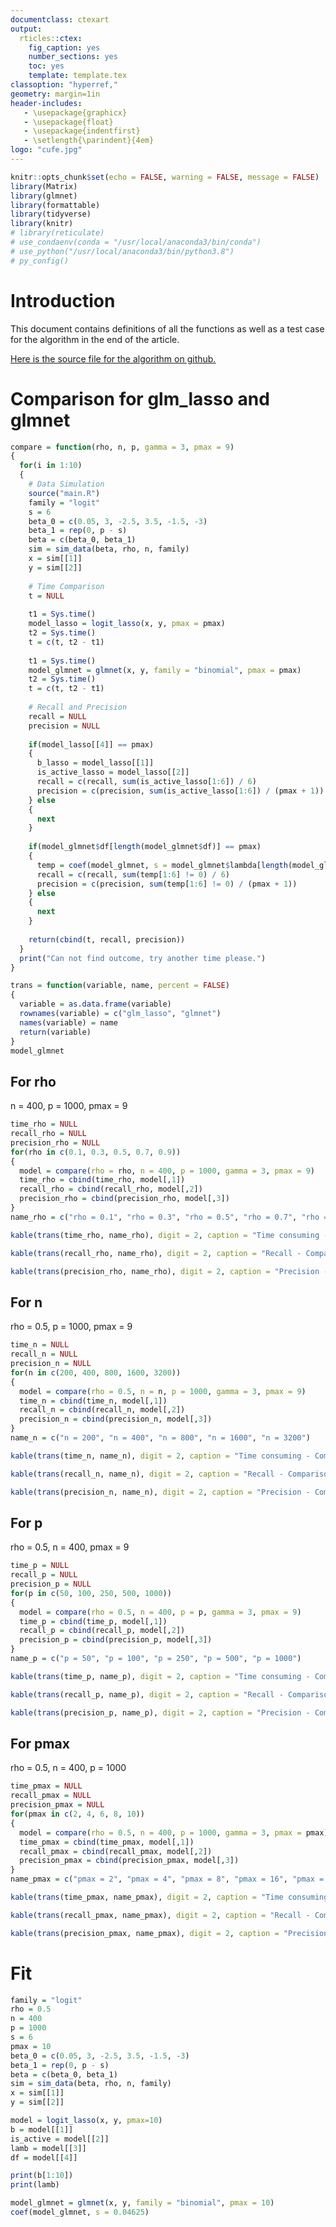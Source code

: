 ```yaml
---
documentclass: ctexart
output:
  rticles::ctex:
    fig_caption: yes
    number_sections: yes
    toc: yes
    template: template.tex
classoption: "hyperref,"
geometry: margin=1in
header-includes:
   - \usepackage{graphicx}
   - \usepackage{float}
   - \usepackage{indentfirst}
   - \setlength{\parindent}{4em}
logo: "cufe.jpg"
---
```


```r
knitr::opts_chunk$set(echo = FALSE, warning = FALSE, message = FALSE)
library(Matrix)
library(glmnet)
library(formattable)
library(tidyverse)
library(knitr)
# library(reticulate)
# use_condaenv(conda = "/usr/local/anaconda3/bin/conda")
# use_python("/usr/local/anaconda3/bin/python3.8")
# py_config()
```

\newpage

# Introduction

This document contains definitions of all the functions as well as a test case for the algorithm in the end of the article.

[Here is the source file for the algorithm on github.](https://github.com/wuyuchong/glm_lasso)

# Comparison for glm_lasso and glmnet

```r
compare = function(rho, n, p, gamma = 3, pmax = 9)
{
  for(i in 1:10)
  {
    # Data Simulation
    source("main.R")
    family = "logit"
    s = 6
    beta_0 = c(0.05, 3, -2.5, 3.5, -1.5, -3)
    beta_1 = rep(0, p - s)
    beta = c(beta_0, beta_1)
    sim = sim_data(beta, rho, n, family)
    x = sim[[1]]
    y = sim[[2]]
    
    # Time Comparison
    t = NULL
    
    t1 = Sys.time()
    model_lasso = logit_lasso(x, y, pmax = pmax)
    t2 = Sys.time()
    t = c(t, t2 - t1)
    
    t1 = Sys.time()
    model_glmnet = glmnet(x, y, family = "binomial", pmax = pmax)
    t2 = Sys.time()
    t = c(t, t2 - t1)
    
    # Recall and Precision
    recall = NULL
    precision = NULL
    
    if(model_lasso[[4]] == pmax)
    {
      b_lasso = model_lasso[[1]]
      is_active_lasso = model_lasso[[2]]
      recall = c(recall, sum(is_active_lasso[1:6]) / 6)
      precision = c(precision, sum(is_active_lasso[1:6]) / (pmax + 1))   
    } else
    {
      next
    }
    
    if(model_glmnet$df[length(model_glmnet$df)] == pmax)
    {
      temp = coef(model_glmnet, s = model_glmnet$lambda[length(model_glmnet$lambda)])
      recall = c(recall, sum(temp[1:6] != 0) / 6)
      precision = c(precision, sum(temp[1:6] != 0) / (pmax + 1))   
    } else
    {
      next
    }
    
    return(cbind(t, recall, precision))
  }
  print("Can not find outcome, try another time please.")
}

trans = function(variable, name, percent = FALSE)
{
  variable = as.data.frame(variable)
  rownames(variable) = c("glm_lasso", "glmnet")
  names(variable) = name
  return(variable)
}
model_glmnet
```

## For rho

n = 400, p = 1000, pmax = 9

```r
time_rho = NULL
recall_rho = NULL
precision_rho = NULL
for(rho in c(0.1, 0.3, 0.5, 0.7, 0.9))
{
  model = compare(rho = rho, n = 400, p = 1000, gamma = 3, pmax = 9)
  time_rho = cbind(time_rho, model[,1])
  recall_rho = cbind(recall_rho, model[,2])
  precision_rho = cbind(precision_rho, model[,3])
}
name_rho = c("rho = 0.1", "rho = 0.3", "rho = 0.5", "rho = 0.7", "rho = 0.9")
```

```r
kable(trans(time_rho, name_rho), digit = 2, caption = "Time consuming - Comparison for two models when rho is changed")
```

```r
kable(trans(recall_rho, name_rho), digit = 2, caption = "Recall - Comparison for two models when rho is changed")
```

```r
kable(trans(precision_rho, name_rho), digit = 2, caption = "Precision - Comparison for two models when rho is changed")
```

\newpage

## For n

rho = 0.5, p = 1000, pmax = 9

```r
time_n = NULL
recall_n = NULL
precision_n = NULL
for(n in c(200, 400, 800, 1600, 3200))
{
  model = compare(rho = 0.5, n = n, p = 1000, gamma = 3, pmax = 9)
  time_n = cbind(time_n, model[,1])
  recall_n = cbind(recall_n, model[,2])
  precision_n = cbind(precision_n, model[,3])
}
name_n = c("n = 200", "n = 400", "n = 800", "n = 1600", "n = 3200")
```

```r
kable(trans(time_n, name_n), digit = 2, caption = "Time consuming - Comparison for two models when n is changed")
```

```r
kable(trans(recall_n, name_n), digit = 2, caption = "Recall - Comparison for two models when n is changed")
```

```r
kable(trans(precision_n, name_n), digit = 2, caption = "Precision - Comparison for two models when n is changed")
```

\newpage

## For p

rho = 0.5, n = 400, pmax = 9

```r
time_p = NULL
recall_p = NULL
precision_p = NULL
for(p in c(50, 100, 250, 500, 1000))
{
  model = compare(rho = 0.5, n = 400, p = p, gamma = 3, pmax = 9)
  time_p = cbind(time_p, model[,1])
  recall_p = cbind(recall_p, model[,2])
  precision_p = cbind(precision_p, model[,3])
}
name_p = c("p = 50", "p = 100", "p = 250", "p = 500", "p = 1000")
```

```r
kable(trans(time_p, name_p), digit = 2, caption = "Time consuming - Comparison for two models when p is changed")
```

```r
kable(trans(recall_p, name_p), digit = 2, caption = "Recall - Comparison for two models when p is changed")
```

```r
kable(trans(precision_p, name_p), digit = 2, caption = "Precision - Comparison for two models when p is changed")
```

\newpage

## For pmax

rho = 0.5, n = 400, p = 1000

```r
time_pmax = NULL
recall_pmax = NULL
precision_pmax = NULL
for(pmax in c(2, 4, 6, 8, 10))
{
  model = compare(rho = 0.5, n = 400, p = 1000, gamma = 3, pmax = pmax)
  time_pmax = cbind(time_pmax, model[,1])
  recall_pmax = cbind(recall_pmax, model[,2])
  precision_pmax = cbind(precision_pmax, model[,3])
}
name_pmax = c("pmax = 2", "pmax = 4", "pmax = 8", "pmax = 16", "pmax = 32")
```

```r
kable(trans(time_pmax, name_pmax), digit = 2, caption = "Time consuming - Comparison for two models when pmax is changed")
```

```r
kable(trans(recall_pmax, name_pmax), digit = 2, caption = "Recall - Comparison for two models when pmax is changed")
```

```r
kable(trans(precision_pmax, name_pmax), digit = 2, caption = "Precision - Comparison for two models when pmax is changed")
```



# Fit

```r
family = "logit"
rho = 0.5
n = 400
p = 1000 
s = 6
pmax = 10
beta_0 = c(0.05, 3, -2.5, 3.5, -1.5, -3)
beta_1 = rep(0, p - s)
beta = c(beta_0, beta_1)
sim = sim_data(beta, rho, n, family)
x = sim[[1]]
y = sim[[2]]

model = logit_lasso(x, y, pmax=10)
b = model[[1]]
is_active = model[[2]]
lamb = model[[3]]
df = model[[4]]

print(b[1:10])
print(lamb)
```

```r
model_glmnet = glmnet(x, y, family = "binomial", pmax = 10)
coef(model_glmnet, s = 0.04625)
```


